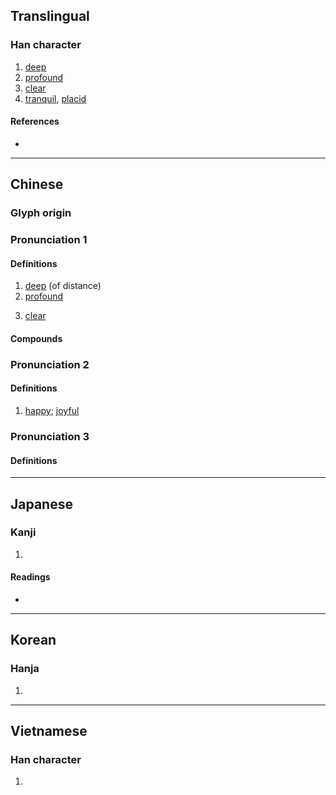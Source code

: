 {{character info/new}}
==Translingual==

===Han character===
{{Han char|rn=85|rad=水|as=09|sn=12|four=34111|canj=ETMV|ids=⿰氵甚}}

# [[deep]]
# [[profound]]
# [[clear]]
# [[tranquil]], [[placid]]

====References====
* {{Han ref|kx=0637.160|dkj=17846|dj=1044.120|hdz=31667.060|uh=6E5B|ud=28251|bh=B4EF|bd=46319}}

----

==Chinese==
{{zh-forms}}

===Glyph origin===
{{Han etyl}}

===Pronunciation 1===
{{zh-pron
|m=zhàn
|c=zaam3
|h=pfs=
|md=
|mn=chim/sîm/tam/tām
|mn-t=zam6/kam1/dam1
|mn-t_note=kam1 - used in [[湛江]]
|w=
|mc=y
|oc=2
|cat=a
}}

====Definitions====
{{zh-hanzi}}

# [[deep]] (of distance)
# [[profound]]
#: {{zh-x|精湛|[[consummate]]}}
# [[clear]] 
#: {{zh-x|湛明|[[clear]] and [[bright]]}}

====Compounds====
{{zh-der|湛恩|湛然|湛新|湛露|湛藍|湛盧|湛湛|湛明|湛憂|清湛|深湛|湛寂|精湛|青湛湛}}

===Pronunciation 2===
{{zh-pron
|m=zhàn,dān,2nb=Taiwan
|c=daam1
|h=pfs=
|md=
|mn=
|mn-t=
|mn-t_note=
|w=
|mc=2
|oc=1
|cat=a
}}

====Definitions====
{{zh-hanzi}}

#[[happy]]; [[joyful]]

===Pronunciation 3===
{{zh-pron
|m=chén
|c=cam4
|h=pfs=
|md=
|mn=
|mn-t=
|mn-t_note=
|w=
|mc=1
|oc=3
|cat=a
}}

====Definitions====
{{zh-hanzi}}

----

==Japanese==

===Kanji===
{{ja-kanji|grade=|rs=水09}}

# {{defn|lang=ja|sort=水09}}

====Readings====
* {{ja-readings
|goon=じん<ぢむ, でん<でむ, とん<とむ
|kanon=たん<たむ, ちん<ちむ
|kun=しず-む, たた-える
}}

----

==Korean==

===Hanja===
{{ko-hanja|hangeul=[[담]], [[침]]|eumhun=|rv=dam, chim|mr=tam, ch'im|y=tam, chim}}

# {{defn|lang=ko|sort=水09}}

----

==Vietnamese==

===Han character===
{{vi-hantu|[[đậm]], [[giặm]], [[sậm]], [[sặm]], [[thấm]], [[trạm]], [[xạm]], [[xẩm]]|rs=水09}}

# {{defn|lang=vi|sort=水09}}